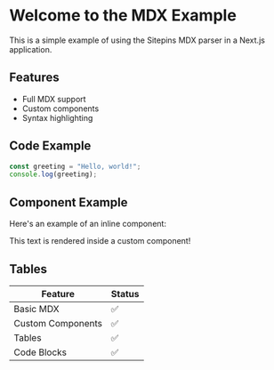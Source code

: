 # Welcome to the MDX Example

This is a simple example of using the Sitepins MDX parser in a Next.js application.

## Features

- Full MDX support
- Custom components
- Syntax highlighting

## Code Example

```javascript
const greeting = "Hello, world!";
console.log(greeting);
```

## Component Example

Here's an example of an inline component:

<InfoBox>This text is rendered inside a custom component!</InfoBox>

## Tables

| Feature           | Status |
| ----------------- | ------ |
| Basic MDX         | ✅     |
| Custom Components | ✅     |
| Tables            | ✅     |
| Code Blocks       | ✅     |
